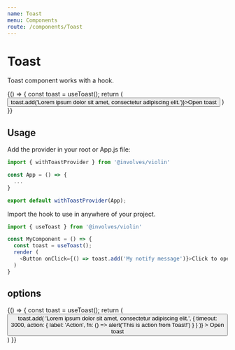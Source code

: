 ---
name: Toast
menu: Components
route: /components/Toast
---


# Toast

Toast component works with a hook.

<Playground>
  {() => {
    const toast = useToast();
    return (
      <Button onClick={() => toast.add('Lorem ipsum dolor sit amet, consectetur adipiscing elit.')}>Open toast</Button>
    )
  }}
</Playground>

## Usage

Add the provider in your root or App.js file:

```javascript
import { withToastProvider } from '@involves/violin'

const App = () => {
  ...
}

export default withToastProvider(App);
```

Import the hook to use in anywhere of your project.

```javascript
import { useToast } from '@involves/violin'

const MyComponent = () => {
  const toast = useToast();
  render (
    <Button onClick={() => toast.add('My notify message')}>Click to open toast</Button>
  )
}
```

## options

<Playground>
  {() => {
    const toast = useToast();
    return (
      <Button
        onClick={() => toast.add(
          'Lorem ipsum dolor sit amet, consectetur adipiscing elit.',
          {
            timeout: 3000,
            action: {
              label: 'Action',
              fn: () => alert('This is action from Toast!')
            }
          }
        )}
      >
        Open toast
      </Button>
    )
  }}
</Playground>